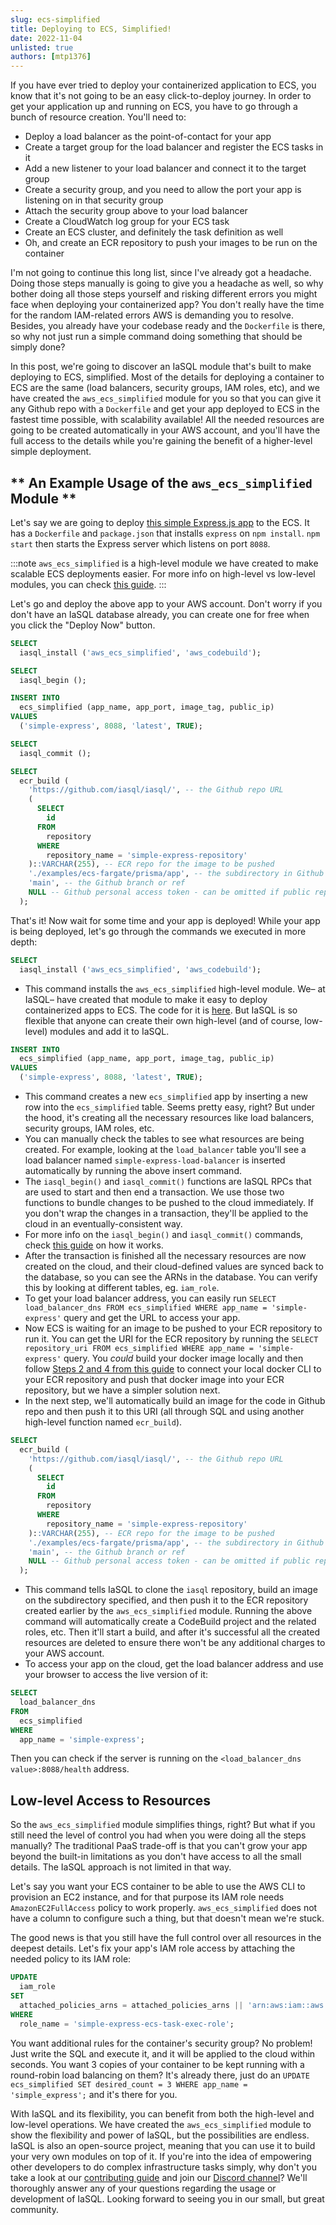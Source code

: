 ```yaml
---
slug: ecs-simplified
title: Deploying to ECS, Simplified!
date: 2022-11-04
unlisted: true
authors: [mtp1376]
---
```


If you have ever tried to deploy your containerized application to ECS, you know that it's not going to be an easy click-to-deploy journey. In order to get your application up and running on ECS, you have to go through a bunch of resource creation. You'll need to:

- Deploy a load balancer as the point-of-contact for your app
- Create a target group for the load balancer and register the ECS tasks in it
- Add a new listener to your load balancer and connect it to the target group
- Create a security group, and you need to allow the port your app is listening on in that security group
- Attach the security group above to your load balancer
- Create a CloudWatch log group for your ECS task
- Create an ECS cluster, and definitely the task definition as well
- Oh, and create an ECR repository to push your images to be run on the container

I'm not going to continue this long list, since I've already got a headache. Doing those steps manually is going to give you a headache as well, so why bother doing all those steps yourself and risking different errors you might face when deploying your containerized app? You don't really have the time for the random IAM-related errors AWS is demanding you to resolve. Besides, you already have your codebase ready and the `Dockerfile` is there, so why not just run a simple command doing something that should be simply done?

In this post, we're going to discover an IaSQL module that's built to make deploying to ECS, simplified. Most of the details for deploying a container to ECS are the same (load balancers, security groups, IAM roles, etc), and we have created the `aws_ecs_simplified` module for you so that you can give it any Github repo with a `Dockerfile` and get your app deployed to ECS in the fastest time possible, with scalability available! All the needed resources are going to be created automatically in your AWS account, and you'll have the full access to the details while you're gaining the benefit of a higher-level simple deployment.

## ** An Example Usage of the `aws_ecs_simplified` Module **

Let's say we are going to deploy [this simple Express.js app](https://github.com/iasql/iasql/tree/main/examples/ecs-fargate/prisma/app) to the ECS. It has a `Dockerfile` and `package.json` that installs `express` on `npm install`. `npm start` then starts the Express server which listens on port `8088`.

:::note
`aws_ecs_simplified` is a high-level module we have created to make scalable ECS deployments easier. For more info on high-level vs low-level modules, you can check [this guide](https://iasql.com/docs/low-level-vs-high-level/).
:::

Let's go and deploy the above app to your AWS account. Don't worry if you don't have an IaSQL database already, you can create one for free when you click the "Deploy Now" button.

```sql title="Deploy a simple Express.js app from a Github repository to ECS" showLineNumbers
SELECT
  iasql_install ('aws_ecs_simplified', 'aws_codebuild');

SELECT
  iasql_begin ();

INSERT INTO
  ecs_simplified (app_name, app_port, image_tag, public_ip)
VALUES
  ('simple-express', 8088, 'latest', TRUE);

SELECT
  iasql_commit ();

SELECT
  ecr_build (
    'https://github.com/iasql/iasql/', -- the Github repo URL
    (
      SELECT
        id
      FROM
        repository
      WHERE
        repository_name = 'simple-express-repository'
    )::VARCHAR(255), -- ECR repo for the image to be pushed
    './examples/ecs-fargate/prisma/app', -- the subdirectory in Github repo
    'main', -- the Github branch or ref
    NULL -- Github personal access token - can be omitted if public repository
  );
```

That's it! Now wait for some time and your app is deployed! While your app is being deployed, let's go through the commands we executed in more depth:

```sql
SELECT
  iasql_install ('aws_ecs_simplified', 'aws_codebuild');
```

- This command installs the `aws_ecs_simplified` high-level module. We– at IaSQL– have created that module to make it easy to deploy containerized apps to ECS. The code for it is [here](https://github.com/iasql/iasql/blob/v0.0.22/src/modules/0.0.23/aws_ecs_simplified/sql/after_install.sql). But IaSQL is so flexible that anyone can create their own high-level (and of course, low-level) modules and add it to IaSQL.

```sql
INSERT INTO
  ecs_simplified (app_name, app_port, image_tag, public_ip)
VALUES
  ('simple-express', 8088, 'latest', TRUE);
```

- This command creates a new `ecs_simplified` app by inserting a new row into the `ecs_simplified` table. Seems pretty easy, right? But under the hood, it's creating all the necessary resources like load balancers, security groups, IAM roles, etc.
- You can manually check the tables to see what resources are being created. For example, looking at the `load_balancer` table you'll see a load balancer named `simple-express-load-balancer` is inserted automatically by running the above insert command.
- The `iasql_begin()` and `iasql_commit()` functions are IaSQL RPCs that are used to start and then end a transaction. We use those two functions to bundle changes to be pushed to the cloud immediately. If you don't wrap the changes in a transaction, they'll be applied to the cloud in an eventually-consistent way.
- For more info on the `iasql_begin()` and `iasql_commit()` commands, check [this guide](https://iasql.com/docs/transaction/) on how it works.
- After the transaction is finished all the necessary resources are now created on the cloud, and their cloud-defined values are synced back to the database, so you can see the ARNs in the database. You can verify this by looking at different tables, eg. `iam_role`.
- To get your load balancer address, you can easily run `SELECT load_balancer_dns FROM ecs_simplified WHERE app_name = 'simple-express'` query and get the URL to access your app.
- Now ECS is waiting for an image to be pushed to your ECR repository to run it. You can get the URI for the ECR repository by running the `SELECT repository_uri FROM ecs_simplified WHERE app_name = 'simple-express'` query. You _could_ build your docker image locally and then follow [Steps 2 and 4 from this guide](https://docs.aws.amazon.com/AmazonECR/latest/userguide/getting-started-cli.html) to connect your local docker CLI to your ECR repository and push that docker image into your ECR repository, but we have a simpler solution next.
- In the next step, we'll automatically build an image for the code in Github repo and then push it to this URI (all through SQL and using another high-level function named `ecr_build`).

```sql
SELECT
  ecr_build (
    'https://github.com/iasql/iasql/', -- the Github repo URL
    (
      SELECT
        id
      FROM
        repository
      WHERE
        repository_name = 'simple-express-repository'
    )::VARCHAR(255), -- ECR repo for the image to be pushed
    './examples/ecs-fargate/prisma/app', -- the subdirectory in Github repo
    'main', -- the Github branch or ref
    NULL -- Github personal access token - can be omitted if public repository
  );
```

- This command tells IaSQL to clone the `iasql` repository, build an image on the subdirectory specified, and then push it to the ECR repository created earlier by the `aws_ecs_simplified` module. Running the above command will automatically create a CodeBuild project and the related roles, etc. Then it'll start a build, and after it's successful all the created resources are deleted to ensure there won't be any additional charges to your AWS account.
- To access your app on the cloud, get the load balancer address and use your browser to access the live version of it:

```sql
SELECT
  load_balancer_dns
FROM
  ecs_simplified
WHERE
  app_name = 'simple-express';
```

Then you can check if the server is running on the `<load_balancer_dns value>:8088/health` address.

## Low-level Access to Resources

So the `aws_ecs_simplified` module simplifies things, right? But what if you still need the level of control you had when you were doing all the steps manually? The traditional PaaS trade-off is that you can't grow your app beyond the built-in limitations as you don't have access to all the small details. The IaSQL approach is not limited in that way.

Let's say you want your ECS container to be able to use the AWS CLI to provision an EC2 instance, and for that purpose its IAM role needs `AmazonEC2FullAccess` policy to work properly. `aws_ecs_simplified` does not have a column to configure such a thing, but that doesn't mean we're stuck.

The good news is that you still have the full control over all resources in the deepest details. Let's fix your app's IAM role access by attaching the needed policy to its IAM role:

```sql
UPDATE
  iam_role
SET
  attached_policies_arns = attached_policies_arns || 'arn:aws:iam::aws:policy/AmazonEC2FullAccess' -- attached_policies_arns is of text[] type
WHERE
  role_name = 'simple-express-ecs-task-exec-role';
```

You want additional rules for the container's security group? No problem! Just write the SQL and execute it, and it will be applied to the cloud within seconds. You want 3 copies of your container to be kept running with a round-robin load balancing on them? It's already there, just do an `UPDATE ecs_simplified SET desired_count = 3 WHERE app_name = 'simple_express';` and it's there for you.

With IaSQL and its flexibility, you can benefit from both the high-level and low-level operations. We have created the `aws_ecs_simplified` module to show the flexibility and power of IaSQL, but the possibilities are endless. IaSQL is also an open-source project, meaning that you can use it to build your very own modules on top of it. If you're into the idea of empowering other developers to do complex infrastructure tasks simply, why don't you take a look at our [contributing guide](https://github.com/iasql/iasql/blob/main/CONTRIBUTING.md) and join our [Discord channel](https://discord.com/invite/machGGczea)? We'll thoroughly answer any of your questions regarding the usage or development of IaSQL. Looking forward to seeing you in our small, but great community.
